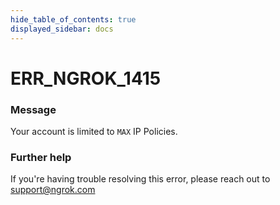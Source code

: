 ```yaml
---
hide_table_of_contents: true
displayed_sidebar: docs
---
```



# ERR_NGROK_1415

### Message

Your account is limited to `MAX` IP Policies.

<ErrorDetails error="err_ngrok_1415" />

### Further help

If you're having trouble resolving this error, please reach out to [support@ngrok.com](mailto:support@ngrok.com?subject=Help%20with%20ERR_NGROK_1415)

